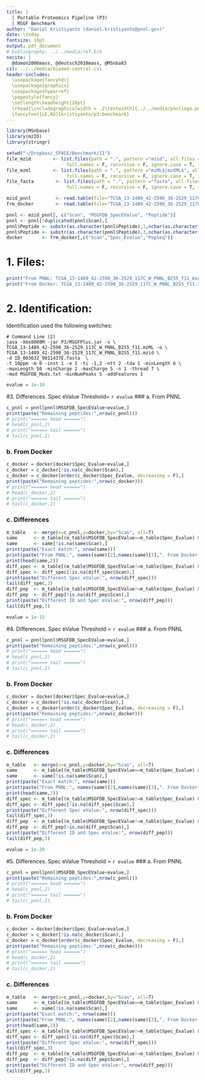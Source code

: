 ```yaml
---
title: | 
  | Portable Proteomics Pipeline (P3) 
  | MSGF Benchmark
author: "Daniel Kristiyanto (daniel.kristiyanto@pnnl.gov)"
date: \today
fontsize: 10pt
output: pdf_document
# bibliography: ../../media/ref.bib
nocite: |
  @domon2006mass, @deutsch2010mass, @MSnba83
csl: ../../media/biomed-central.csl
header-includes:
  \usepackage{fancyhdr}
  \usepackage{graphicx}
  \usepackage{hyperref}
  \pagestyle{fancy}
  \setlength\headheight{28pt}
  \rhead{\includegraphics[width = .2\textwidth]{../../media/pnnllogo.png}}
  \fancyfoot[LE,RO]{kristiyanto/p3:benchmark}
---
```

\rule{\textwidth}{1pt}
```r
library(MSnbase)
library(mzID)
library(stringr)
```

```r
setwd("~/Dropbox/_SPACE/Benchmark/11")
file_mzid        <- list.files(path = ".", pattern ="mzid", all.files = F, 
                      full.names = F, recursive = F, ignore.case = T, include.dirs = F)
file_mzml        <- list.files(path = ".", pattern ="mzML$|mzXML$", all.files = F, 
                      full.names = F, recursive = F, ignore.case = T, include.dirs = F)
file_fasta        <- list.files(path = ".", pattern ="fasta", all.files = F, 
                      full.names = F, recursive = F, ignore.case = T, include.dirs = F)

mzid_pnnl         <- read.table(file="TCGA_13-1489_42-2590_36-2529_117C_W_PNNL_B2S5_f11_msgfdb_fht.txt", sep="\t", header=T)
frm_docker        <- read.table(file="TCGA_13-1489_42-2590_36-2529_117C_W_PNNL_B2S5_f11.txt", sep="\t", header = T)

pnnl <- mzid_pnnl[, c("Scan", "MSGFDB_SpecEValue", "Peptide")]
pnnl <- pnnl[!duplicated(pnnl$Scan),]
pnnl$Peptide <- substr(as.character(pnnl$Peptide),1,nchar(as.character(pnnl$Peptide))-2)
pnnl$Peptide <- substr(as.character(pnnl$Peptide),3,nchar(as.character(pnnl$Peptide)))
docker       <- frm_docker[,c("Scan","Spec_Evalue","PepSeq")]
```

# 1. Files:

```r
print("From PNNL: TCGA_13-1489_42-2590_36-2529_117C_W_PNNL_B2S5_f11_msgfdb_fht.txt")
print("From Docker: TCGA_13-1489_42-2590_36-2529_117C_W_PNNL_B2S5_f11.txt")
```

# 2. Identification:
Identification used the following switches:
```
# Command Line (2)
java -Xmx8000M -jar P3/MSGFPlus.jar -s \
TCGA_13-1489_42-2590_36-2529_117C_W_PNNL_B2S5_f11.mzML -o \
TCGA_13-1489_42-2590_36-2529_117C_W_PNNL_B2S5_f11.mzid \
-d ID_003632_9011437E.fasta  \
-t 10ppm -m 0 -inst 1 -e 1 -ti -1,2 -ntt 2 -tda 1 -minLength 6 \
-maxLength 50 -minCharge 2 -maxCharge 5 -n 1 -thread 7 \
-mod MSGFDB_Mods.txt -minNumPeaks 5 -addFeatures 1
```

```r
evalue = 1e-10
```

#3. Differences. Spec eValue Threshold= `r evalue` 
### a. From PNNL
```r
c_pnnl = pnnl[pnnl$MSGFDB_SpecEValue<evalue,]
print(paste("Remaining peptides:",nrow(c_pnnl)))
# print("====== head ======")
# head(c_pnnl,2)
# print("====== tail ======")
# tail(c_pnnl,2)

```


### b. From Docker
```r
c_docker = docker[docker$Spec_Evalue<evalue,]
c_docker = c_docker[!is.na(c_docker$Scan),]
c_docker = c_docker[order(c_docker$Spec_Evalue, decreasing = F),]
print(paste("Remaining peptides:",nrow(c_docker)))
# print("====== head ======")
# head(c_docker,2)
# print("====== tail ======")
# tail(c_docker,2)
```

### c. Differences
```r
m_table   <- merge(x=c_pnnl,y=docker,by="Scan", all=T)
same      <- m_table[(m_table$MSGFDB_SpecEValue==m_table$Spec_Evalue) & (m_table$Peptide==m_table$PepSeq),]
same      <- same[!is.na(same$Scan),]
print(paste("Exact match:", nrow(same)))
print(paste("From PNNL:", names(same)[2],names(same)[3],". From Docker:", names(same)[4],names(same)[5]))
print(head(same,2))
diff_spec <- m_table[(m_table$MSGFDB_SpecEValue!=m_table$Spec_Evalue) & (m_table$Peptide==m_table$PepSeq),]
diff_spec <- diff_spec[!is.na(diff_spec$Scan),]
print(paste("Different Spec eValue:", nrow(diff_spec)))
tail(diff_spec,3)
diff_pep  <- m_table[(m_table$MSGFDB_SpecEValue!=m_table$Spec_Evalue) & (m_table$Peptide!=m_table$PepSeq),]
diff_pep  <- diff_pep[!is.na(diff_pep$Scan),]
print(paste("Different ID and Spec eValue:", nrow(diff_pep)))
tail(diff_pep,3)
```


```r
evalue = 1e-15
```

#4. Differences. Spec eValue Threshold = `r evalue` 
### a. From PNNL
```r
c_pnnl = pnnl[pnnl$MSGFDB_SpecEValue<evalue,]
print(paste("Remaining peptides:",nrow(c_pnnl)))
# print("====== head ======")
# head(c_pnnl,2)
# print("====== tail ======")
# tail(c_pnnl,2)

```


### b. From Docker
```r
c_docker = docker[docker$Spec_Evalue<evalue,]
c_docker = c_docker[!is.na(c_docker$Scan),]
c_docker = c_docker[order(c_docker$Spec_Evalue, decreasing = F),]
print(paste("Remaining peptides:",nrow(c_docker)))
# print("====== head ======")
# head(c_docker,2)
# print("====== tail ======")
# tail(c_docker,2)
```

### c. Differences
```r
m_table   <- merge(x=c_pnnl,y=docker,by="Scan", all=T)
same      <- m_table[(m_table$MSGFDB_SpecEValue==m_table$Spec_Evalue) & (m_table$Peptide==m_table$PepSeq),]
same      <- same[!is.na(same$Scan),]
print(paste("Exact match:", nrow(same)))
print(paste("From PNNL:", names(same)[2],names(same)[3],". From Docker:", names(same)[4],names(same)[5]))
print(head(same,2))
diff_spec <- m_table[(m_table$MSGFDB_SpecEValue!=m_table$Spec_Evalue) & (m_table$Peptide==m_table$PepSeq),]
diff_spec <- diff_spec[!is.na(diff_spec$Scan),]
print(paste("Different Spec eValue:", nrow(diff_spec)))
tail(diff_spec,3)
diff_pep  <- m_table[(m_table$MSGFDB_SpecEValue!=m_table$Spec_Evalue) & (m_table$Peptide!=m_table$PepSeq),]
diff_pep  <- diff_pep[!is.na(diff_pep$Scan),]
print(paste("Different ID and Spec eValue:", nrow(diff_pep)))
tail(diff_pep,3)
```


```r
evalue = 1e-20
```

#5. Differences. Spec eValue Threshold = `r evalue` 
### a. From PNNL
```r
c_pnnl = pnnl[pnnl$MSGFDB_SpecEValue<evalue,]
print(paste("Remaining peptides:",nrow(c_pnnl)))
# print("====== head ======")
# head(c_pnnl,2)
# print("====== tail ======")
# tail(c_pnnl,2)

```


### b. From Docker
```r
c_docker = docker[docker$Spec_Evalue<evalue,]
c_docker = c_docker[!is.na(c_docker$Scan),]
c_docker = c_docker[order(c_docker$Spec_Evalue, decreasing = F),]
print(paste("Remaining peptides:",nrow(c_docker)))
# print("====== head ======")
# head(c_docker,2)
# print("====== tail ======")
# tail(c_docker,2)
```

### c. Differences
```r
m_table   <- merge(x=c_pnnl,y=docker,by="Scan", all=T)
same      <- m_table[(m_table$MSGFDB_SpecEValue==m_table$Spec_Evalue) & (m_table$Peptide==m_table$PepSeq),]
same      <- same[!is.na(same$Scan),]
print(paste("Exact match:", nrow(same)))
print(paste("From PNNL:", names(same)[2],names(same)[3],". From Docker:", names(same)[4],names(same)[5]))
print(head(same,2))
diff_spec <- m_table[(m_table$MSGFDB_SpecEValue!=m_table$Spec_Evalue) & (m_table$Peptide==m_table$PepSeq),]
diff_spec <- diff_spec[!is.na(diff_spec$Scan),]
print(paste("Different Spec eValue:", nrow(diff_spec)))
tail(diff_spec,3)
diff_pep  <- m_table[(m_table$MSGFDB_SpecEValue!=m_table$Spec_Evalue) & (m_table$Peptide!=m_table$PepSeq),]
diff_pep  <- diff_pep[!is.na(diff_pep$Scan),]
print(paste("Different ID and Spec eValue:", nrow(diff_pep)))
tail(diff_pep,3)
```


